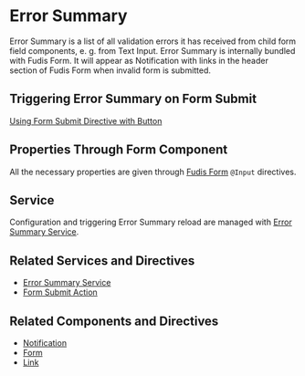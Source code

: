 
<Meta title="Components/Form/Error Summary" />

# Error Summary

Error Summary is a list of all validation errors it has received from child form field components, e. g. from Text Input. Error Summary is internally bundled with Fudis Form. It will appear as Notification with links in the header section of Fudis Form when invalid form is submitted.

## Triggering Error Summary on Form Submit

[Using Form Submit Directive with Button](/docs/directives-form-actions--documentation)

## Properties Through Form Component

All the necessary properties are given through [Fudis Form](/docs/components-form-form--documentation#error-summary) `@Input` directives.

## Service

Configuration and triggering Error Summary reload are managed with [Error Summary Service](/docs/services-error-summary--documentation).

## Related Services and Directives

- [Error Summary Service](/docs/services-error-summary--documentation)
- [Form Submit Action](/docs/directives-form-actions--documentation#form-submit-with-button)

## Related Components and Directives

- [Notification](/docs/components-notification--documentation)
- [Form](/docs/components-form-form--documentation)
- [Link](/docs/directives-link--documentation)

<ArgTypes of={ErrorSummaryComponent} />
